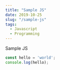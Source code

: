 ---
title: "Sample JS"
date: 2019-10-25
slug: "/sample-js"
tags:
  - Javascript
  - Programming
---

Sample JS

```js
const hello = 'world';
console.log(hello);
```
